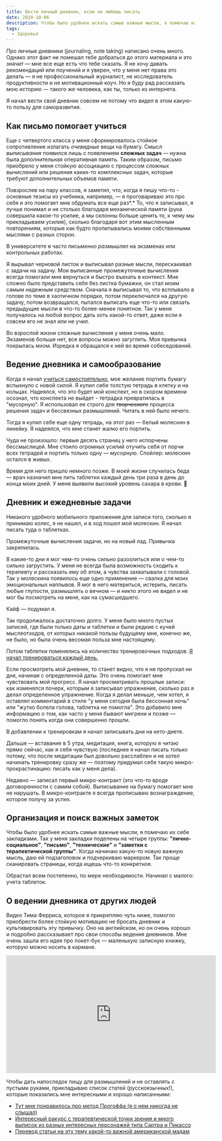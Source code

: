 ```yaml
---
title: Вести личный дневник, если не любишь писать 
date: 2020-10-06
description: Чтобы было удобнее искать самые важные мысли, я помечаю их себе закладками. У меня их четыре группы — "лично-социальное", "письмо" и "технические". Когда начинаю какую-то новую важную мысль, даю ей подзаголовок и подчеркиваю маркером. 
tags:
  - Здоровье
---
```

Про личные дневники (journaling, note taking) написано очень много. Однако этот факт не помешал тебе добраться до этого материала и это значит — мне все еще есть что тебе сказать. Я не хочу давать рекомендаций или поучений и я уверен, что у меня нет права это делать — я не профессиональный журналист, не исследователь продуктивности и не мотивационный коуч. Но я буду рад рассказать мою историю — такого же человека, как ты, только из интернета.

Я начал вести свой дневник совсем не потому что видел в этом какую-то пользу для саморазвития. 

## Как письмо помогает учиться

Еще с четвертого класса у меня сформировалось стойкое сопротивление излагать *очевидные* вещи на бумагу. Смысл *выписывания* появился лишь с появлением **сложных задач** — нужна была дополнительная оперативная память. Таким образом, письмо приобрело у меня стойкую ассоциацию с процессом сложных вычислений или решения каких-то комплексных задач, которые требуют дополнительных объемов памяти. 

Повзрослев на пару классов, я заметил, что, когда я пишу что-то - основные тезисы из учебника, например, — я проговариваю это про себя и это помогает мне обдумать все еще раз*.* То, что я записывал, я лучше понимал и не столько благодаря механической памяти (рука совершила какое-то усилие, а мы склонны больше ценить то, к чему мы прикладываем усилия), сколько благодаря вот этим мысленным повторениям, которые как будто пропитывались моими собственными мыслями с разных сторон. 

В университете я часто *письменно размышлял* на экзаменах или контрольных работах. 

Я вырывал черновой листок и выписывал разные мысли, перескакивал с задачи на задачу. Мои выписанные промежуточные вычисления всегда помогали мне вернуться и быстро въехать в контекст. Мне сложно было представить себя без листка бумажки, он стал моим самым надежным средством.  Сначала я выписывал то, что всплывало в голове по теме в хаотичном порядке, потом переключался на другую задачу, потом возвращался, пытался выписать еще что-то или связать предыдущие мысли в что-то более-менее понятное. Так у меня получалось на любой вопрос дать хоть какой-то ответ, даже если я совсем его не знал или не учил. 

Во взрослой жизни сложные вычисления у меня очень мало. Экзаменов больше нет, все вопросы можно загуглить. Моя привычка покрылась мхом. Изредка я обращался к ней во время собеседований.

## Ведение дневника и самообразование

Когда я начал [учиться самостоятельно](https://trkohler.com/tags/%D0%BE%D0%BD%D0%BB%D0%B0%D0%B9%D0%BD-%D0%BA%D1%83%D1%80%D1%81%D1%8B), мое желание портить бумагу вспыхнуло с новой силой. Я купил себе толстую тетрадь в клетку и на кольцах. Надеялся, что это будет мой конспект, но в скором времени осознал, что конспекта не выйдет - тетрадка превратилась в "мусорную". Я использовал ее строго для ~~творческого~~ процесса решения задач и бессвязных размышлений. Читать в ней было нечего.

Тогда я купил себе еще одну тетрадь, на этот раз — белый молескин в линейку. Я надеялся, что мне станет жалко его портить.

Чуда не произошло: первые десять страниц у него испорчены бессмыслицей. Мне стоило огромных усилий отучить себя от порчи всех тетрадей и портить только одну — мусорную.  Спойлер: молескин остался в живых.

Время для него пришло немного позже. В моей жизни случилась беда — врач назначил мне пить таблетки каждый день три раза в день до конца моих дней. У меня выявили высокий уровень сахара в крови. 🙂  

## Дневник и ежедневные задачи

Никакого удобного мобильного приложения для записи того, сколько я принимаю колес, я не нашел, и в ход пошел мой молескин. Я начал писать туда о таблетках. 

Промежуточные вычисления задачи, но на новый лад. Привычка закрепилась.

В какие-то дни я мог чем-то очень сильно разозлиться или о чем-то сильно загрустить. У меня не всегда была возможность сходить к терапевту и рассказать ему об этом, а чувства захватывали с головой. Так у молескина появилось еще одно применение — свалка для моих эмоциональных наплывов. Я мог в него материться, истерить, писать любые глупости, размышлять о вечном — и никто этого не видел и не мог бы посмотреть на меня, как на сумасшедшего. 

Кайф — подумал я.

Так продолжалось достаточно долго. У меня было много пустых записей, где были только даты и таблетки и были редкие с кучей мыслеотходов, от которых никакой пользы будущему мне, конечно же, не было, но была очень весомая польза мне настоящему.

Потом таблетки поменялись на количество тренировочных подходов. [Я начал тренироваться каждый день.](https://trkohler.com/%D1%8F-%D1%82%D1%80%D0%B5%D0%BD%D0%B8%D1%80%D1%83%D1%8E%D1%81%D1%8C-250-%D0%B4%D0%BD%D0%B5%D0%B9-%D0%B1%D0%B5%D0%B7-%D0%BF%D0%B5%D1%80%D0%B5%D1%80%D1%8B%D0%B2%D0%BE%D0%B2-%D0%BA%D0%B0%D0%BA-%D0%BD%D0%B0%D1%87%D0%B0%D1%82%D1%8C-%D1%82%D1%80%D0%B5%D0%BD%D0%B8%D1%80%D0%BE%D0%B2%D0%B0%D1%82%D1%8C%D1%81%D1%8F-%D0%B4%D0%BE%D0%BC%D0%B0-%D1%81-%D0%BD%D1%83%D0%BB%D1%8F) 

Если просмотреть мой дневник, то станет видно, что я не пропускал ни дня, начиная с определенной даты. Это очень помогает мне чувствовать мой прогресс. Я начал просматривать прошлые записи: как изменялся почерк, которым я записывал упражнения, сколько раз я делал определенное упражнение. Когда я делал меньше, чем хотел, я оставлял комментарий в стиле "у меня сегодня была бессонная ночь" или "жутко болела голова, таблетка не помогла". Это добавило мне информацию о том, как часто у меня бывают мигрени и позже — помогло понять когда они совершенно прошли.

В добавлении к тренировкам я начал записывать дни на кето-диете. 

Дальше — вставание в 5 утра, медитация, книга, которую я читаю прямо сейчас, как я себя чувствую (последнее я начал писать только потому, что после медитации был довольно расслаблен и не хотел начинать тренировку сразу же — поэтому придумал себе такую микро-прокрастинацию: писать как у меня дела).

Недавно — записал первый микро-контракт (это что-то вроде договоренности с самим собой). Выписывание на бумагу помогает мне не нарушать. В микро-контракте я всегда прописываю вознаграждение, которое получу за успех.

## Организация и поиск важных заметок

Чтобы было удобнее искать самые важные мысли, я помечаю их себе закладками. Так у меня закладки поделены на четыре группы: **"лично-социальное"**, **"письмо"**, **"технические"** и **"заметки с терапевтической группы"**. Когда начинаю какую-то новую важную мысль, даю ей подзаголовок и подчеркиваю маркером. Так проще сканировать страницы, когда ищешь что-то конкретное.

Обрастал всем постепенно, по мере необходимости. Начинал с малого: учета таблеток.

## О ведении дневника от других людей

Видео Тима Ферриса, которое я прикрепляю чуть ниже, помогло приобрести более стойкую мотивацию не бросать дневник и культивировать эту привычку. Оно на английском, но он очень хорошо и подробно рассказывает про свои способы ведения дневников. Мне очень зашла его идея про покет-бук — маленькую записную книжку, которую можно носить в кармане. 

<iframe width="560" height="315" src="https://www.youtube.com/embed/UFdR8w_R1HA" frameborder="0" allow="accelerometer; autoplay; clipboard-write; encrypted-media; gyroscope; picture-in-picture" allowfullscreen></iframe>


Чтобы дать напоследок пищу для размышлений и не оставлять с пустыми руками, прикладываю список статей (русскоязычных!), которые показались мне интересными и хорошо написанными:

- [Тут мне понравилось про метод Прогоффа (я о нем никогда не слышал)](https://www.wonderzine.com/wonderzine/life/life/214505-journal-therapy)
- [Интересный ракурс с терапевтической точки зрения и много выписок из разных интересных персонажей типа Сартра и Пикассо](https://newtonew.com/lifehack/how-to-keep-a-diary)
- [Перевод статьи на эту тему какой-то важной американской мадам](https://vc.ru/life/73498-pyat-pravil-samopoznaniya-kak-vesti-dnevnik-s-polzoy)